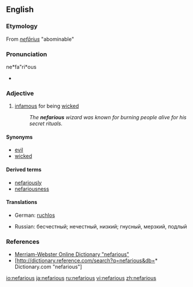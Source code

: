 {{was wotd|2006|February|23}}
==English==
===Etymology===
From {{L.}} ''[[nefarius|nefārius]]'' "abominable"

===Pronunciation===
ne*fa"ri*ous
*{{rhymes|ɛəriəs}}

===Adjective===
{{en-adj}}

# [[infamous]] for being [[wicked]]
#:''The '''nefarious''' wizard was known for burning people alive for his secret rituals.''

====Synonyms====
*[[evil]]
*[[wicked]]

====Derived terms====
* [[nefariously]]
* [[nefariousness]]

====Translations====
{{trans-top|infamous for being wicked}}
*German: [[ruchlos]]
{{trans-mid}}
*Russian: бесчестный; нечестный, низкий; гнусный, мерзкий, подлый
{{trans-bottom}}

===References===
*[http://www.m-w.com/cgi-bin/dictionary?va=nefarious Merriam-Webster Online Dictionary "nefarious"]
*[http://dictionary.reference.com/search?q=nefarious&db=* Dictionary.com "nefarious"]

[[io:nefarious]]
[[ja:nefarious]]
[[ru:nefarious]]
[[vi:nefarious]]
[[zh:nefarious]]